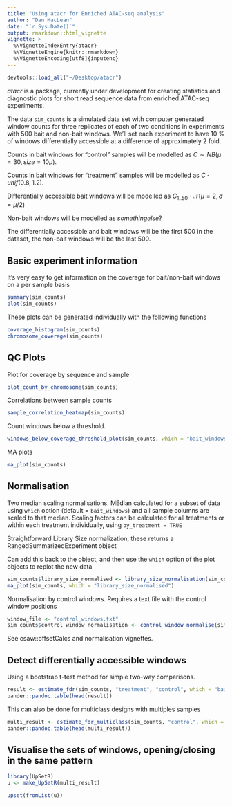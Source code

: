 ```yaml
---
title: "Using atacr for Enriched ATAC-seq analysis"
author: "Dan MacLean"
date: "`r Sys.Date()`"
output: rmarkdown::html_vignette
vignette: >
  %\VignetteIndexEntry{atacr}
  %\VignetteEngine{knitr::rmarkdown}
  %\VignetteEncoding[utf8]{inputenc}
---
```

```r
devtools::load_all("~/Desktop/atacr")
```

_atacr_ is a package, currently under development for creating statistics and diagnostic plots for short read sequence data from enriched ATAC-seq experiments.



The data `sim_counts` is a simulated data set with computer generated window counts for three replicates of each of two conditions in experiments with 500 bait and non-bait windows. We'll set each experiment to have 10 % of windows differentially accessible at a difference of approximately 2 fold.


Counts in bait windows for "control" samples  will be modelled as $C \sim NB(\mu = 30, size = 10\mu)$.

Counts in bait windows for "treatment" samples will be modelled as $C \cdot unif(0.8,1.2)$.

Differentially accessible bait windows will be modelled as $C_{1..50} \cdot \mathcal{N}( \mu=2,\sigma = \mu/2)$

Non-bait windows will be modelled as $something else?$

The differentially accessible and bait windows will be the first 500 in the dataset, the non-bait windows will be the last 500. 

## Basic experiment information

It's very easy to get information on the coverage for bait/non-bait windows on a per sample basis

```r
summary(sim_counts)
plot(sim_counts)

```


These plots can be generated individually with the following functions

```r
coverage_histogram(sim_counts)
chromosome_coverage(sim_counts)
```

## QC Plots
Plot for coverage by sequence and sample
```r
plot_count_by_chromosome(sim_counts)
```


Correlations between sample counts

```r
sample_correlation_heatmap(sim_counts)
```



Count windows below a threshold. 
```r
windows_below_coverage_threshold_plot(sim_counts, which = "bait_windows", from=0, to=15)
```


MA plots
```r
ma_plot(sim_counts)
```

## Normalisation
Two median scaling normalisations. MEdian calculated for a subset of data using `which` option (default = `bait_windows`) and all sample columns are scaled to that median. Scaling factors can be calculated for all treatments or within each treatment individually, using `by_treatment = TRUE`

Straightforward Library Size normalization, these returns a RangedSummarizedExperiment object

Can add this back to the object, and then use the `which` option of the plot objects to replot the new data

```r
sim_counts$library_size_normalised <- library_size_normalisation(sim_counts)
ma_plot(sim_counts, which = "library_size_normalised")
```


Normalisation by control windows. Requires a text file with the control window positions


```r
window_file <- "control_windows.txt"
sim_counts$control_window_normalisation <- control_window_normalise(sim_counts, window_file)
```

See csaw::offsetCalcs and normalisation vignettes.


## Detect differentially accessible windows

Using a bootstrap t-test method for simple two-way comparisons.
```r

result <- estimate_fdr(sim_counts, "treatment", "control", which = "bait_windows")
pander::pandoc.table(head(result))
```
This can also be done for multiclass designs with multiples samples

```r
multi_result <- estimate_fdr_multiclass(sim_counts, "control", which = "bait_windows")
pander::pandoc.table(head(multi_result))
```

## Visualise the sets of windows, opening/closing in the same pattern
```r
library(UpSetR)
u <- make_UpSetR(multi_result)

upset(fromList(u))
```
